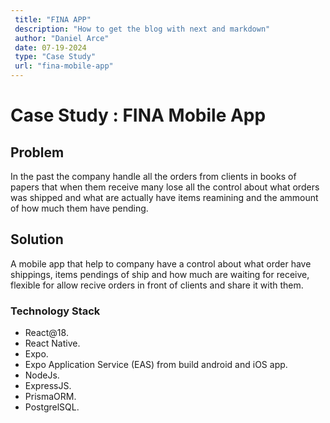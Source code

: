 ```yaml
---
 title: "FINA APP"
 description: "How to get the blog with next and markdown"
 author: "Daniel Arce"
 date: 07-19-2024
 type: "Case Study"
 url: "fina-mobile-app"
---
```

# Case Study : FINA Mobile App

## Problem

In the past the company handle all the orders from clients in books of papers
that when them receive many lose all the control about what orders was shipped
and what are actually have items reamining and the ammount of how much 
them have pending.

## Solution

A mobile app that help to company have a control about what order have shippings,
items pendings of ship and how much are waiting for receive, flexible for allow
recive orders in front of clients and share it with them.

### Technology Stack

- React@18.
- React Native.
- Expo.
- Expo Application Service (EAS) from build android and iOS app.
- NodeJs.
- ExpressJS.
- PrismaORM.
- PostgrelSQL.

<Social/>
